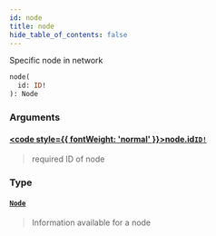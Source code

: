```yaml
---
id: node
title: node
hide_table_of_contents: false
---
```








Specific node in network

```graphql
node(
  id: ID!
): Node
```


### Arguments

#### [<code style={{ fontWeight: 'normal' }}>node.<b>id</b></code>](#)<Bullet />[`ID!`](/testnet/api/graphql/scalars/id) <Badge class="secondary" text="non-null"/> <Badge class="secondary" text="scalar"/>
> required ID of node
> 

### Type

#### [`Node`](/testnet/api/graphql/objects/node) <Badge class="secondary" text="object"/>
> Information available for a node
> 





